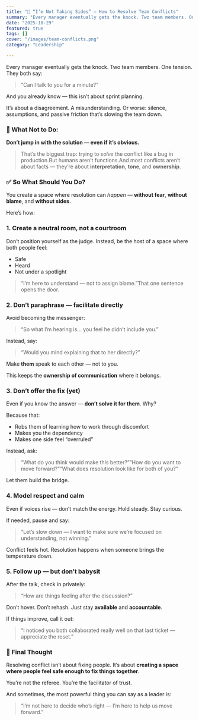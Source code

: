 ```yaml
---
title: "🤝 “I’m Not Taking Sides” — How to Resolve Team Conflicts"
summary: "Every manager eventually gets the knock. Two team members. One tension. They both say: > “Can I talk to you for a minute?”"
date: "2025-10-29"
featured: true
tags: []
cover: "/images/team-conflicts.png"
category: "Leadership"

---
```

Every manager eventually gets the knock.
Two team members. One tension.
They both say:

> “Can I talk to you for a minute?”

And you already know — this isn’t about sprint planning.

It’s about a disagreement.
A misunderstanding.
Or worse: silence, assumptions, and passive friction that’s slowing the team down.

### 🧠 What Not to Do:

**Don’t jump in with the solution — even if it’s obvious.**

> That’s the biggest trap: trying to *solve* the conflict like a bug in production.But humans aren’t functions.And most conflicts aren’t about facts — they’re about **interpretation**, **tone**, and **ownership**.

### ✅ So What Should You Do?

You create a space where resolution can *happen* — **without fear**, **without blame**, and **without sides**.

Here’s how:

### 1. Create a neutral room, not a courtroom

Don’t position yourself as the judge.
Instead, be the host of a space where both people feel:

- Safe
- Heard
- Not under a spotlight

> “I’m here to understand — not to assign blame.”That one sentence opens the door.

### 2. Don’t paraphrase — facilitate directly

Avoid becoming the messenger:

> “So what I’m hearing is… you feel he didn’t include you.”

Instead, say:

> “Would you mind explaining that to her directly?”

Make **them** speak to each other — not to you.

This keeps the **ownership of communication** where it belongs.

### 3. Don’t offer the fix (yet)

Even if you know the answer — **don’t solve it for them**.
Why?

Because that:

- Robs them of learning how to work through discomfort
- Makes you the dependency
- Makes one side feel “overruled”

Instead, ask:

> “What do you think would make this better?”“How do you want to move forward?”“What does resolution look like for both of you?”

Let them build the bridge.

### 4. Model respect and calm

Even if voices rise — don’t match the energy.
Hold steady.
Stay curious.

If needed, pause and say:

> “Let’s slow down — I want to make sure we’re focused on understanding, not winning.”

Conflict feels hot.
Resolution happens when someone brings the temperature down.

### 5. Follow up — but don’t babysit

After the talk, check in privately:

> “How are things feeling after the discussion?”

Don’t hover.
Don’t rehash.
Just stay **available** and **accountable**.

If things improve, call it out:

> “I noticed you both collaborated really well on that last ticket — appreciate the reset.”

### 🧠 Final Thought

Resolving conflict isn’t about fixing people.
It’s about **creating a space where people feel safe enough to fix things together**.

You’re not the referee.
You’re the facilitator of trust.

And sometimes, the most powerful thing you can say as a leader is:

> “I’m not here to decide who’s right — I’m here to help us move forward.”
